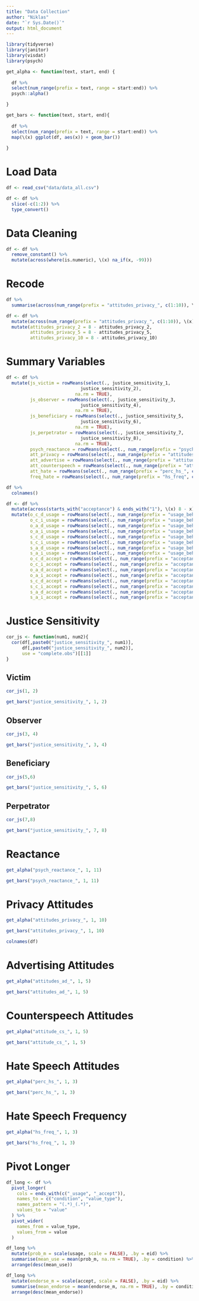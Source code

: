 ```yaml
---
title: "Data Collection"
author: "Niklas"
date: "`r Sys.Date()`"
output: html_document
---
```


```r
library(tidyverse)
library(janitor)
library(visdat)
library(psych)
```

```r
get_alpha <- function(text, start, end) {
  
  df %>% 
  select(num_range(prefix = text, range = start:end)) %>% 
  psych::alpha()

}

get_bars <- function(text, start, end){
  
  df %>% 
  select(num_range(prefix = text, range = start:end)) %>% 
  map(\(x) ggplot(df, aes(x)) + geom_bar())
  
}
```


# Load Data

```r
df <- read_csv("data/data_all.csv")

df <- df %>% 
  slice(-c(1:2)) %>% 
  type_convert()
```

# Data Cleaning

```r
df <- df %>% 
  remove_constant() %>% 
  mutate(across(where(is.numeric), \(x) na_if(x, -99)))
```

# Recode

```r
df %>% 
  summarise(across(num_range(prefix = "attitudes_privacy_", c(1:10)), \(x) sum(x == 8, na.rm = TRUE)))
```


```r
df <- df %>% 
  mutate(across(num_range(prefix = "attitudes_privacy_", c(1:10)), \(x) ifelse(x == 8, NA, x))) %>% 
  mutate(attitudes_privacy_2 = 8 - attitudes_privacy_2,
         attitudes_privacy_5 = 8 - attitudes_privacy_5,
         attitudes_privacy_10 = 8 - attitudes_privacy_10)
```


# Summary Variables

```r
df <- df %>% 
  mutate(js_victim = rowMeans(select(., justice_sensitivity_1, 
                            justice_sensitivity_2),
                          na.rm = TRUE),
         js_observer = rowMeans(select(., justice_sensitivity_3, 
                            justice_sensitivity_4),
                          na.rm = TRUE),
         js_beneficiary = rowMeans(select(., justice_sensitivity_5, 
                            justice_sensitivity_6),
                          na.rm = TRUE),
         js_perpetrator = rowMeans(select(., justice_sensitivity_7, 
                            justice_sensitivity_8),
                          na.rm = TRUE),
         psych_reactance = rowMeans(select(., num_range(prefix = "psych_reactance_", c(1:11))), na.rm = TRUE),
         att_privacy = rowMeans(select(., num_range(prefix = "attitudes_privacy_", c(1:10))), na.rm = TRUE),
         att_advertise = rowMeans(select(., num_range(prefix = "attitudes_ad_", c(1:5))), na.rm = TRUE),
         att_counterspeech = rowMeans(select(., num_range(prefix = "attitude_cs_", c(1:5))), na.rm = TRUE),
         att_hate = rowMeans(select(., num_range(prefix = "perc_hs_", c(1:3))), na.rm = TRUE),
         freq_hate = rowMeans(select(., num_range(prefix = "hs_freq", c(1:3))), na.rm = TRUE))
```

```r
df %>% 
  colnames()
```

```r
df <- df %>%
  mutate(across(starts_with("acceptance") & ends_with("1"), \(x) 8 - x)) %>% 
  mutate(o_c_d_usage = rowMeans(select(., num_range(prefix = "usage_behavior_o_c_d_", c(1:3))), na.rm = TRUE),
         o_c_i_usage = rowMeans(select(., num_range(prefix = "usage_behavior_o_c_i_", c(1:3))), na.rm = TRUE),
         o_a_d_usage = rowMeans(select(., num_range(prefix = "usage_behavior_o_a_d_", c(1:3))), na.rm = TRUE),
         o_a_i_usage = rowMeans(select(., num_range(prefix = "usage_behavior_o_a_i_", c(1:3))), na.rm = TRUE),
         s_c_d_usage = rowMeans(select(., num_range(prefix = "usage_behavior_s_c_d_", c(1:3))), na.rm = TRUE),
         s_c_i_usage = rowMeans(select(., num_range(prefix = "usage_behavior_s_c_i_", c(1:3))), na.rm = TRUE),
         s_a_d_usage = rowMeans(select(., num_range(prefix = "usage_behavior_s_c_d_", c(1:3))), na.rm = TRUE),
         s_a_i_usage = rowMeans(select(., num_range(prefix = "usage_behavior_s_c_i_", c(1:3))), na.rm = TRUE),
         o_c_d_accept = rowMeans(select(., num_range(prefix = "acceptance_o_c_d_", c(1:3))), na.rm = TRUE),
         o_c_i_accept = rowMeans(select(., num_range(prefix = "acceptance_o_c_i_", c(1:3))), na.rm = TRUE),
         o_a_d_accept = rowMeans(select(., num_range(prefix = "acceptance_o_a_d_", c(1:3))), na.rm = TRUE),
         o_a_i_accept = rowMeans(select(., num_range(prefix = "acceptance_o_a_i_", c(1:3))), na.rm = TRUE),
         s_c_d_accept = rowMeans(select(., num_range(prefix = "acceptance_s_c_d_", c(1:3))), na.rm = TRUE),
         s_c_i_accept = rowMeans(select(., num_range(prefix = "acceptance_s_c_i_", c(1:3))), na.rm = TRUE),
         s_a_d_accept = rowMeans(select(., num_range(prefix = "acceptance_s_c_d_", c(1:3))), na.rm = TRUE),
         s_a_i_accept = rowMeans(select(., num_range(prefix = "acceptance_s_c_i_", c(1:3))), na.rm = TRUE))
```

# Justice Sensitivity

```r
cor_js <- function(num1, num2){
  cor(df[,paste0("justice_sensitivity_", num1)],
      df[,paste0("justice_sensitivity_", num2)],
      use = "complete.obs")[[1]]
}
```

## Victim

```r
cor_js(1, 2)
```

```r
get_bars("justice_sensitivity_", 1, 2)
```


## Observer

```r
cor_js(3, 4)
```

```r
get_bars("justice_sensitivity_", 3, 4)
```

## Beneficiary

```r
cor_js(5,6)
```

```r
get_bars("justice_sensitivity_", 5, 6)
```

## Perpetrator

```r
cor_js(7,8)
```

```r
get_bars("justice_sensitivity_", 7, 8)
```

# Reactance

```r
get_alpha("psych_reactance_", 1, 11)
```

```r
get_bars("psych_reactance_", 1, 11)
```

# Privacy Attitudes

```r
get_alpha("attitudes_privacy_", 1, 10)
```

```r
get_bars("attitudes_privacy_", 1, 10)
```


```r
colnames(df)
```

# Advertising Attitudes

```r
get_alpha("attitudes_ad_", 1, 5)
```

```r
get_bars("attitudes_ad_", 1, 5)
```

# Counterspeech Attitudes

```r
get_alpha("attitude_cs_", 1, 5)
```

```r
get_bars("attitude_cs_", 1, 5)
```

# Hate Speech Attitudes

```r
get_alpha("perc_hs_", 1, 3)
```

```r
get_bars("perc_hs_", 1, 3)
```

# Hate Speech Frequency

```r
get_alpha("hs_freq_", 1, 3)
```

```r
get_bars("hs_freq_", 1, 3)
```

# Pivot Longer

```r
df_long <- df %>%
  pivot_longer(
    cols = ends_with(c("_usage", "_accept")),
    names_to = c("condition", "value_type"),
    names_pattern = "(.*)_(.*)",
    values_to = "value"
  ) %>%
  pivot_wider(
    names_from = value_type,
    values_from = value
  )
```

```r
df_long %>% 
  mutate(prob_m = scale(usage, scale = FALSE), .by = eid) %>% 
  summarise(mean_use = mean(prob_m, na.rm = TRUE), .by = condition) %>% 
  arrange(desc(mean_use))
```

```r
df_long %>% 
  mutate(endorse_m = scale(accept, scale = FALSE), .by = eid) %>% 
  summarise(mean_endorse = mean(endorse_m, na.rm = TRUE), .by = condition) %>% 
  arrange(desc(mean_endorse))
```


